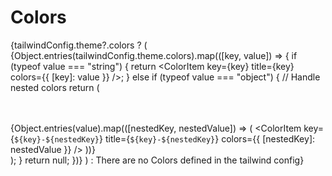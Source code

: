 

<Meta title="Theme/Styling & Theming/Colors" />

# Colors

  {tailwindConfig.theme?.colors ? (
  <ColorPalette>
    {Object.entries(tailwindConfig.theme.colors).map(([key, value]) => {
      if (typeof value === "string") {
        return <ColorItem key={key} title={key} colors={{ [key]: value }} />;
      } else if (typeof value === "object") {
        // Handle nested colors
        return (
          <div key={key}>
            <br/><br/>
              {Object.entries(value).map(([nestedKey, nestedValue]) => (
                <ColorItem
                  key={`${key}-${nestedKey}`}
                  title={`${key}-${nestedKey}`}
                  colors={{ [nestedKey]: nestedValue }}
                />
              ))}
          </div>
        );
      }
      return null;
    })}
  </ColorPalette>
  ) : <span>There are no Colors defined in the tailwind config</span>}
